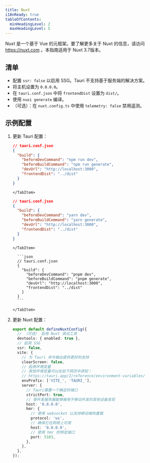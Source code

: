 ```yaml
---
title: Nuxt
i18nReady: true
tableOfContents:
  minHeadingLevel: 2
  maxHeadingLevel: 5
---
```



Nuxt 是一个基于 Vue 的元框架。要了解更多关于 Nuxt 的信息，请访问 https://nuxt.com 。本指南适用于 Nuxt 3.7版本。

## 清单

- 配置 `ssr: false` 以启用 SSG。Tauri 不支持基于服务端的解决方案。
- 将主机设置为 `0.0.0.0`。
- 在 `tauri.conf.json` 中将 `frontendDist` 设置为 `dist/`。
- 使用 `nuxi generate` 编译。
- （可选）：在 `nuxt.config.ts` 中使用 `telemetry: false` 禁用遥测。

## 示例配置

<Steps>

1.  更新 Tauri 配置：

    <Tabs>
    <TabItem label="npm">

    ```json
    // tauri.conf.json
    {
      "build": {
        "beforeDevCommand": "npm run dev",
        "beforeBuildCommand": "npm run generate",
        "devUrl": "http://localhost:3000",
        "frontendDist": "../dist"
      }
    }
    ```

        </TabItem>

    <TabItem label="yarn">

    ```json
    // tauri.conf.json
    {
      "build": {
        "beforeDevCommand": "yarn dev",
        "beforeBuildCommand": "yarn generate",
        "devUrl": "http://localhost:3000",
        "frontendDist": "../dist"
      }
    }
    ```

        </TabItem>

    <TabItem label="pnpm">

          ```json
          // tauri.conf.json
          {
            "build": {
              "beforeDevCommand": "pnpm dev",
              "beforeBuildCommand": "pnpm generate",
              "devUrl": "http://localhost:3000",
              "frontendDist": "../dist"
            }
          }
          ```

        </TabItem>

    </Tabs>

2.  更新 Nuxt 配置：

    ```ts
    export default defineNuxtConfig({
      // （可选） 启用 Nuxt 调试工具
      devtools: { enabled: true },
      // 启用 SSG
      ssr: false,
      vite: {
        // 为 Tauri 命令输出提供更好的支持
        clearScreen: false,
        // 启用环境变量
        // 其他环境变量可以在如下网页中获知：
        // https://tauri.app/2/reference/environment-variables/
        envPrefix: ['VITE_', 'TAURI_'],
        server: {
          // Tauri需要一个确定的端口
          strictPort: true,
          // 使开发服务器能够被用于移动开发的其他设备发现
          host: '0.0.0.0',
          hmr: {
            // 使用 websocket 以支持移动端热重载
            protocol: 'ws',
            // 确保它在网络上可用
            host: '0.0.0.0',
            // 使用 hmr 的特定端口
            port: 5183,
          },
        },
      },
    });
    ```

</Steps>
